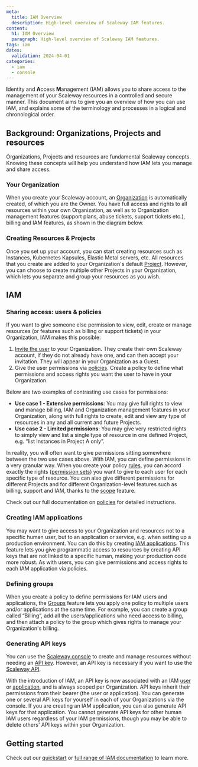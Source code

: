 ```yaml
---
meta:
  title: IAM Overview
  description: High-level overview of Scaleway IAM features.
content:
  h1: IAM Overview
  paragraph: High-level overview of Scaleway IAM features.
tags: iam
dates:
  validation: 2024-04-01
categories:
  - iam
  - console
---
```


**I**dentity and **A**ccess **M**anagement (IAM) allows you to share access to the management of your Scaleway resources in a controlled and secure manner. This document aims to give you an overview of how you can use IAM, and explains some of the terminology and processes in a logical and chronological order.

## Background: Organizations, Projects and resources

Organizations, Projects and resources are fundamental Scaleway concepts. Knowing these concepts will help you understand how IAM lets you manage and share access.

### Your Organization

When you create your Scaleway account, an [Organization](/identity-and-access-management/iam/concepts/#organization) is automatically created, of which you are the Owner. You have full access and rights to all resources within your own Organization, as well as to Organization management features (support plans, abuse tickets, support tickets etc.), billing and IAM features, as shown in the diagram below.

  <Lightbox src="scaleway-iam-organization.webp" alt="" />

### Creating Resources & Projects

Once you set up your account, you can start creating resources such as Instances, Kubernetes Kapsules, Elastic Metal servers, etc. All resources that you create are added to your Organization's default [Project](/identity-and-access-management/iam/concepts/#project). However, you can choose to create multiple other Projects in your Organization, which lets you separate and group your resources as you wish.

## IAM

### Sharing access: users & policies

If you want to give someone else permission to view, edit, create or manage resources (or features such as billing or support tickets) in your Organization, IAM makes this possible:

1. [Invite the user](/identity-and-access-management/iam/how-to/invite-user-to-orga/) to your Organization. They create their own Scaleway account, if they do not already have one, and can then accept your invitation. They will appear in your Organization as a Guest.
    <Lightbox src="scaleway-iam-owners-guests.webp" alt="" />
2. Give the user permissions via [policies](/identity-and-access-management/iam/concepts/#policy). Create a policy to define what permissions and access rights you want the user to have in your Organization.
    <Lightbox src="scaleway-iam-policy.webp" alt="" />

Below are two examples of contrasting use cases for permissions:

- **Use case 1 - Extensive permissions**: You may give full rights to view and manage billing, IAM and Organization management features in your Organization, along with full rights to create, edit and view any type of resources in any and all current and future Projects.
- **Use case 2 - Limited permissions**: You may give very restricted rights to simply view and list a single type of resource in one defined Project, e.g. “list Instances in Project A only”.

In reality, you will often want to give permissions sitting somewhere between the two use cases above. With IAM, you can define permissions in a very granular way. When you create your policy [rules](/identity-and-access-management/iam/concepts/#rule), you can accord exactly the rights ([permission sets](/identity-and-access-management/iam/concepts/#permission-set)) you want to give to each user for each specific type of resource. You can also give different permissions for different Projects and for different Organization-level features such as billing, support and IAM, thanks to the [scope](/identity-and-access-management/iam/concepts/#scope) feature.

Check out our full documentation on [policies](/identity-and-access-management/iam/reference-content/policy/) for detailed instructions.

### Creating IAM applications

You may want to give access to your Organization and resources not to a specific human user, but to an application or service, e.g. when setting up a production environment. You can do this by creating [IAM applications](/identity-and-access-management/iam/concepts/#application). This feature lets you give programmatic access to resources by creating API keys that are not linked to a specific human, making your production code more robust. As with users, you can give permissions and access rights to each IAM application via policies.

<Lightbox src="scaleway-iam-create-app.webp" alt="" />

### Defining groups

When you create a policy to define permissions for IAM users and applications, the [Groups](/identity-and-access-management/iam/concepts/#group) feature lets you apply one policy to multiple users and/or applications at the same time. For example, you can create a group called “Billing”, add all the users/applications who need access to billing, and then attach a policy to the group which gives rights to manage your Organization's billing.

<Lightbox src="scaleway-iam-concepts.webp" alt="" />

### Generating API keys

You can use the [Scaleway console](https://console.scaleway.com/) to create and manage resources without needing an [API key](/identity-and-access-management/iam/concepts/#api-key). However, an API key is necessary if you want to use the [Scaleway API](https://www.scaleway.com/en/developers/api/).

With the introduction of IAM, an API key is now associated with an IAM [user](/identity-and-access-management/iam/concepts/#user) or [application](/identity-and-access-management/iam/concepts/#application), and is always scoped per Organization. API keys inherit their permissions from their bearer (the user or application). You can generate one or several API keys for yourself in each of your Organizations via the console. If you are creating an IAM application, you can also generate API keys for that application. You cannot generate API keys for other human IAM users regardless of your IAM permissions, though you may be able to delete others' API keys within your Organization.

<Lightbox src="scaleway-iam-api-key.webp" alt="" />

## Getting started

Check out our [quickstart](/identity-and-access-management/iam/quickstart/) or [full range of IAM documentation](/identity-and-access-management/iam/) to learn more.


